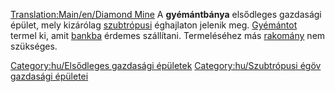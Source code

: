 [[Translation:Main/en/Diamond Mine]]
{{hu/Gazdasági épületek|kép=Diamondmine.png
|név=Gyémántbánya
|klíma=[[Main/en/Éghajlatok/Hu#Szubtrópusi|szubtrópusi]]
|elfogad=---
|előállít=[[Main/hu/Gyémánt|gyémántot]]
}}
A '''gyémántbánya''' elsődleges gazdasági épület, mely kizárólag [[Main/en/Éghajlatok/Hu#Szubtrópusi|szubtrópusi]] éghajlaton jelenik meg. [[Main/hu/Gyémánt|Gyémántot]] termel ki, amit [[Main/hu/Bank|bankba]] érdemes szállítani. Termeléséhez más [[Main/hu/Rakomány|rakomány]] nem szükséges. 

{{hu/Navbox Gazdasági épületek}}

[[Category:hu/Elsődleges gazdasági épületek]]
[[Category:hu/Szubtrópusi égöv gazdasági épületei]]